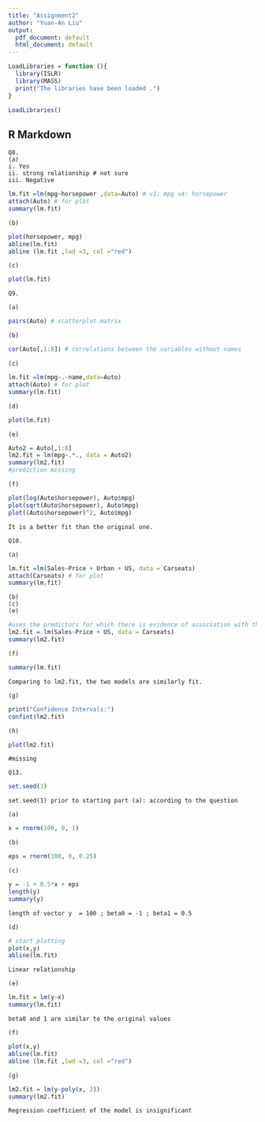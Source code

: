 ```yaml
---
title: "Assignment2"
author: "Yuan-An Liu"
output:
  pdf_document: default
  html_document: default
---
```


```r
LoadLibraries = function (){
  library(ISLR)
  library(MASS)
  print("The libraries have been loaded .")
}

LoadLibraries()
```

## R Markdown
```
Q8.
(a)
i. Yes
ii. strong relationship # not sure
iii. Negative
```
```r
lm.fit =lm(mpg~horsepower ,data=Auto) # v1: mpg v4: horsepower
attach(Auto) # for plot
summary(lm.fit)
```
```
(b)
```
```r
plot(horsepower, mpg)
abline(lm.fit)
abline (lm.fit ,lwd =3, col ="red")
```
```
(c)
```
```r
plot(lm.fit)
```
```
Q9.
```
```
(a)
```
```r
pairs(Auto) # scatterplot matrix
```
```
(b)
```
```r
cor(Auto[,1:8]) # correlations between the variables without names
```
```
(c)
```
```r
lm.fit =lm(mpg~.-name,data=Auto)
attach(Auto) # for plot
summary(lm.fit)
```
```
(d)
```
```r
plot(lm.fit)
```
```
(e)
```
```r
Auto2 = Auto[,1:8]
lm2.fit = lm(mpg~.*., data = Auto2)
summary(lm2.fit)
#prediction missing
```
```
(f)
```
```r
plot(log(Auto$horsepower), Auto$mpg)
plot(sqrt(Auto$horsepower), Auto$mpg)
plot((Auto$horsepower)^2, Auto$mpg)
```
```
It is a better fit than the original one.
```
```
Q10.
```
```
(a)
```
```r
lm.fit =lm(Sales~Price + Urban + US, data = Carseats)
attach(Carseats) # for plot
summary(lm.fit)
```
```
(b)
(c)
(e)
```
```r
#uses the predictors for which there is evidence of association with the outcome
lm2.fit = lm(Sales~Price + US, data = Carseats)
summary(lm2.fit)
```
```
(f)
```
```r
summary(lm.fit)
```
```
Comparing to lm2.fit, the two models are similarly fit.
```
```
(g)
```
```r
print("Confidence Intervals:")
confint(lm2.fit)
```
```
(h)
```
```r
plot(lm2.fit)
```
```
#missing
```
```
Q13.
```
```r
set.seed(1)
```
```
set.seed(1) prior to starting part (a): according to the question
```
```
(a)
```
```r
x = rnorm(100, 0, 1)
```
```
(b)
```
```r
eps = rnorm(100, 0, 0.25)
```
```
(c)
```
```r
y = -1 + 0.5*x + eps
length(y)
summary(y)
```
```
length of vector y  = 100 ; beta0 = -1 ; beta1 = 0.5
```
```
(d)
```
```r
# start plotting
plot(x,y)
abline(lm.fit)
```
```
Linear relationship
```
```
(e)
```
```r
lm.fit = lm(y~x)
summary(lm.fit)
```
```
beta0 and 1 are similar to the original values
```
```
(f)
```
```r
plot(x,y)
abline(lm.fit)
abline (lm.fit ,lwd =3, col ="red")
```
```
(g)
```
```r
lm2.fit = lm(y~poly(x, 2))
summary(lm2.fit)
```
```
Regression coefficient of the model is insignificant
```